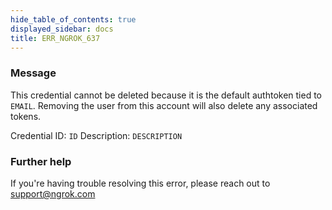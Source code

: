 ```yaml
---
hide_table_of_contents: true
displayed_sidebar: docs
title: ERR_NGROK_637
---
```


### Message

This credential cannot be deleted because it is the default authtoken tied to `EMAIL`. Removing the user from this account will also delete any associated tokens.

Credential ID: `ID`
Description: `DESCRIPTION`

### Further help

If you're having trouble resolving this error, please reach out to [support@ngrok.com](mailto:support@ngrok.com?subject=Help%20with%20ERR_NGROK_637)
